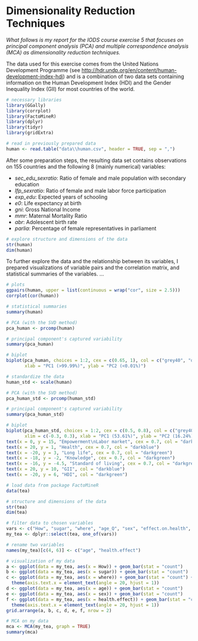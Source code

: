# Dimensionality Reduction Techniques

*What follows is my report for the IODS course exercise 5 that focuses on principal component analysis (PCA) and multiple correspondence analysis (MCA) as dimensionality reduction techniques.*

The data used for this exercise comes from the United Nations Development Programme (see <http://hdr.undp.org/en/content/human-development-index-hdi>) and is a combination of two data sets containing information on the Human Development Index (HDI) and the Gender Inequality Index (GII) for most countries of the world.

```r
# necessary libraries
library(GGally)
library(corrplot)
library(FactoMineR)
library(dplyr)
library(tidyr)
library(gridExtra)
```

```r
# read in previously prepared data
human <- read.table("data\\human.csv", header = TRUE, sep = ",")
```

After some preparation steps, the resulting data set contains observations on 155 countries and the following 8 (mainly numerical) variables:

* *sec_edu_sexratio*: Ratio of female and male population with secondary education
* *lfp_sexratio*: Ratio of female and male labor force participation
* *exp_edu*: Expected years of schooling
* *e0*: Life expectancy at birth
* *gni*: Gross National Income
* *mmr*: Maternal Mortality Ratio
* *abr*: Adolescent birth rate
* *parlia*: Percentage of female representatives in parliament

```r
# explore structure and dimensions of the data
str(human)
dim(human)
```

To further explore the data and the relationship between its variables, I prepared visualizations of variable pairs and the correlation matrix, and statistical summaries of the variables.  ...

```r
# plots
ggpairs(human, upper = list(continuous = wrap("cor", size = 2.5))) 
corrplot(cor(human))

# statistical summaries
summary(human)
```

```r
# PCA (with the SVD method)
pca_human <- prcomp(human)

# principal component's captured variability
summary(pca_human)

# biplot
biplot(pca_human, choices = 1:2, cex = c(0.65, 1), col = c("grey40", "deeppink2"),
       xlab = "PC1 (>99.99%)", ylab = "PC2 (<0.01%)")
```

```r
# standardize the data
human_std <- scale(human)

# PCA (with the SVD method)
pca_human_std <- prcomp(human_std)

# principal component's captured variability
summary(pca_human_std)

# biplot
biplot(pca_human_std, choices = 1:2, cex = c(0.5, 0.8), col = c("grey40", "deeppink2"),
       xlim = c(-0.3, 0.3), xlab = "PC1 (53.61%)", ylab = "PC2 (16.24%)")
text(x = 0, y = 15, "Empowerment\nLabor market", cex = 0.7, col = "darkblue")
text(x = 20, y = 1, "Health", cex = 0.7, col = "darkblue")
text(x = -20, y = 3, "Long life", cex = 0.7, col = "darkgreen")
text(x = -18, y = -2, "Knowledge", cex = 0.7, col = "darkgreen")
text(x = -16, y = -4.5, "Standard of living", cex = 0.7, col = "darkgreen")
text(x = 20, y = 10, "GII", col = "darkblue")
text(x = -20, y = 6, "HDI", col = "darkgreen")
```

```r
# load data from package FactoMineR
data(tea)

# structure and dimensions of the data
str(tea)
dim(tea)

# filter data to chosen variables
vars <- c("How", "sugar", "where", "age_Q", "sex", "effect.on.health", "frequency")
my_tea <- dplyr::select(tea, one_of(vars))

# rename two variables
names(my_tea)[c(4, 6)] <- c("age", "health.effect")

# visualization of my data
a <- ggplot(data = my_tea, aes(x = How)) + geom_bar(stat = "count")
b <- ggplot(data = my_tea, aes(x = sugar)) + geom_bar(stat = "count")
c <- ggplot(data = my_tea, aes(x = where)) + geom_bar(stat = "count") +
  theme(axis.text.x = element_text(angle = 20, hjust = 1))
d <- ggplot(data = my_tea, aes(x = age)) + geom_bar(stat = "count")
e <- ggplot(data = my_tea, aes(x = sex)) + geom_bar(stat = "count")
f <- ggplot(data = my_tea, aes(x = health.effect)) + geom_bar(stat = "count") +
  theme(axis.text.x = element_text(angle = 20, hjust = 1))
grid.arrange(a, b, c, d, e, f, nrow = 2)
```

```r
# MCA on my data
mca <- MCA(my_tea, graph = TRUE)
summary(mca)
```